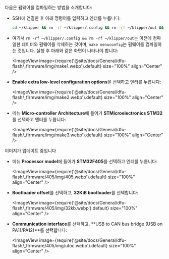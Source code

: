 다음은 펌웨어를 컴파일하는 방법을 소개합니다:
* SSH에 연결한 후 아래 명령어를 입력하고 엔터를 누릅니다:

    ```bash
    cd ~/klipper && rm -rf ~/klipper/.config && rm -rf ~/klipper/out && make menuconfig
    ```

* 여기서 `rm -rf ~/klipper/.config && rm -rf ~/klipper/out`는 이전에 컴파일한 데이터와 펌웨어를 삭제하는 것이며, `make menuconfig`는 펌웨어를 컴파일하는 것입니다. 실행 후 아래와 같은 화면이 나타나야 합니다:

    <ImageView image={require('@site/docs/General/dfu-flash/_firmware/img/make1.webp').default} size="100%" align="Center" />

* **Enable extra low-level configuration options**을 선택하고 엔터를 누릅니다:

    <ImageView image={require('@site/docs/General/dfu-flash/_firmware/img/make2.webp').default} size="100%" align="Center" />

* 메뉴 **Micro-controller Architecture**에 들어가 **STMicroelectronics STM32**를 선택하고 엔터를 누릅니다:

    <ImageView image={require('@site/docs/General/dfu-flash/_firmware/img/make3.webp').default} size="100%" align="Center" />

이미지가 업데이트 중입니다
* 메뉴 **Processor model**에 들어가 **STM32F405**를 선택하고 엔터를 누릅니다:

    <ImageView image={require('@site/docs/General/dfu-flash/_firmware/405/img/405.webp').default} size="100%" align="Center" />

* **Bootloader offset**를 선택하고, **32KiB bootloader**를 선택합니다:

    <ImageView image={require('@site/docs/General/dfu-flash/_firmware/405/img/32kb.webp').default} size="100%" align="Center" />

* **Communication interface**를 선택하고, **USB to CAN bus bridge (USB on PA11/PA12)**를 선택합니다:

    <ImageView image={require('@site/docs/General/dfu-flash/_firmware/405/img/utoc.webp').default} size="100%" align="Center" />